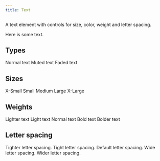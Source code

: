 ```yaml
---
title: Text
---
```


A text element with controls for size, color, weight and letter spacing.

<Example>
  <Text>Here is some text.</Text>
</Example>

## Types

<Example>
  <Text>Normal text</Text>
  <Text type="muted">Muted text</Text>
  <Text type="faded">Faded text</Text>
</Example>

## Sizes

<Example direction="row">
  <Text size="xs">X-Small</Text>
  <Text size="sm">Small</Text>
  <Text size="md">Medium</Text>
  <Text size="lg">Large</Text>
  <Text size="xl">X-Large</Text>
</Example>

## Weights

<Example>
  <Text weight="lighter">Lighter text</Text>
  <Text weight="light">Light text</Text>
  <Text>Normal text</Text>
  <Text weight="bold">Bold text</Text>
  <Text weight="bolder">Bolder text</Text>
</Example>

## Letter spacing

<Example>
  <Text spacing="tighter">Tighter letter spacing.</Text>
  <Text spacing="tight">Tight letter spacing.</Text>
  <Text>Default letter spacing.</Text>
  <Text spacing="wide">Wide letter spacing.</Text>
  <Text spacing="wider">Wider letter spacing.</Text>
</Example>
